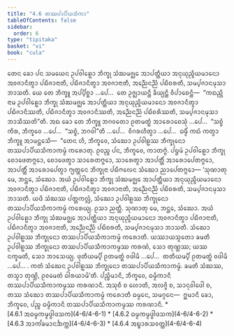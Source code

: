 ```yaml
---
title: "4.6 ᨲᩔᨸᩣᨸᩥᨿᩈᩥᨠᩣ"
tableOfContents: false
sidebar:
  order: 6
type: "tipitaka"
basket: "vi"
book: "cula"
---
```



<DynamicBreadcrumb />

<Division number="205" book="cula">

<Paragraph number="855" book="cula">
ᨲᩮᨶ ᨡᩮᩣ ᨸᨶ ᩈᨾᨿᩮᨶ ᩏᨸᩅᩤᩊᩮᩣ ᨽᩥᨠ᩠ᨡᩩ ᩈᩴᨥᨾᨩ᩠ᨫᩮ ᩋᩣᨸᨲ᩠ᨲᩥᨿᩣ ᩋᨶᩩᨿᩩᨬ᩠ᨩᩥᨿᨾᩣᨶᩮᩣ ᩋᩅᨩᩣᨶᩥᨲ᩠ᩅᩣ ᨸᨭᩥᨩᩣᨶᩣᨲᩥ, ᨸᨭᩥᨩᩣᨶᩥᨲ᩠ᩅᩣ ᩋᩅᨩᩣᨶᩣᨲᩥ, ᩋᨬ᩠ᨬᩮᨶᨬ᩠ᨬᩴ ᨸᨭᩥᨧᩁᨲᩥ, ᩈᨾ᩠ᨸᨩᩣᨶᨾᩩᩈᩣ ᨽᩣᩈᨲᩥ. ᨿᩮ ᨲᩮ ᨽᩥᨠ᩠ᨡᩪ ᩋᨸ᩠ᨸᩥᨧ᩠ᨨᩣ …ᨸᩮ…  ᨲᩮ ᩏᨩ᩠ᨫᩣᨿᨶ᩠ᨲᩥ ᨡᩥᨿ᩠ᨿᨶ᩠ᨲᩥ ᩅᩥᨸᩣᨧᩮᨶ᩠ᨲᩥ—  “ᨠᨳᨬ᩠ᩉᩥ ᨶᩣᨾ ᩏᨸᩅᩤᩊᩮᩣ ᨽᩥᨠ᩠ᨡᩩ ᩈᩴᨥᨾᨩ᩠ᨫᩮ ᩋᩣᨸᨲ᩠ᨲᩥᨿᩣ ᩋᨶᩩᨿᩩᨬ᩠ᨩᩥᨿᨾᩣᨶᩮᩣ ᩋᩅᨩᩣᨶᩥᨲ᩠ᩅᩣ ᨸᨭᩥᨩᩣᨶᩥᩔᨲᩥ, ᨸᨭᩥᨩᩣᨶᩥᨲ᩠ᩅᩣ ᩋᩅᨩᩣᨶᩥᩔᨲᩥ, ᩋᨬ᩠ᨬᩮᨶᨬ᩠ᨬᩴ ᨸᨭᩥᨧᩁᩥᩔᨲᩥ, ᩈᨾ᩠ᨸᨩᩣᨶᨾᩩᩈᩣ ᨽᩣᩈᩥᩔᨲᩦ”ᨲᩥ. ᩋᨳ ᨡᩮᩣ ᨲᩮ ᨽᩥᨠ᩠ᨡᩪ ᨽᨣᩅᨲᩮᩣ ᩑᨲᨾᨲ᩠ᨳᩴ ᩋᩣᩁᩮᩣᨧᩮᩈᩩᩴ …ᨸᩮ…  “ᩈᨧ᩠ᨧᩴ ᨠᩥᩁ, ᨽᩥᨠ᩠ᨡᩅᩮ …ᨸᩮ…  “ᩈᨧ᩠ᨧᩴ, ᨽᨣᩅᩤ”ᨲᩥ …ᨸᩮ…  ᩅᩥᨣᩁᩉᩥᨲ᩠ᩅᩣ …ᨸᩮ…  ᨵᨾ᩠ᨾᩥᩴ ᨠᨳᩴ ᨠᨲ᩠ᩅᩣ ᨽᩥᨠ᩠ᨡᩪ ᩋᩣᨾᨶ᩠ᨲᩮᩈᩥ—  “ᨲᩮᨶ ᩉᩥ, ᨽᩥᨠ᩠ᨡᩅᩮ, ᩈᩴᨥᩮᩣ ᩏᨸᩅᩤᩊᩔ ᨽᩥᨠ᩠ᨡᩩᨶᩮᩣ ᨲᩔᨸᩣᨸᩥᨿᩈᩥᨠᩣᨠᨾ᩠ᨾᩴ ᨠᩁᩮᩣᨲᩩ. ᩑᩅᨬ᩠ᨧ ᨸᨶ, ᨽᩥᨠ᩠ᨡᩅᩮ, ᨠᩣᨲᨻ᩠ᨻᩴ. ᨸᨮᨾᩴ ᩏᨸᩅᩤᩊᩮᩣ ᨽᩥᨠ᩠ᨡᩩ ᨧᩮᩣᨴᩮᨲᨻ᩠ᨻᩮᩣ, ᨧᩮᩣᨴᩮᨲ᩠ᩅᩣ ᩈᩣᩁᩮᨲᨻ᩠ᨻᩮᩣ, ᩈᩣᩁᩮᨲ᩠ᩅᩣ ᩋᩣᨸᨲ᩠ᨲᩥᩴ ᩋᩣᩁᩮᩣᨸᩮᨲᨻ᩠ᨻᩮᩣ, ᩋᩣᨸᨲ᩠ᨲᩥᩴ ᩋᩣᩁᩮᩣᨸᩮᨲ᩠ᩅᩣ ᨻ᩠ᨿᨲ᩠ᨲᩮᨶ ᨽᩥᨠ᩠ᨡᩩᨶᩣ ᨸᨭᩥᨻᩃᩮᨶ ᩈᩴᨥᩮᩣ ᨬᩣᨸᩮᨲᨻ᩠ᨻᩮᩣ—


</Paragraph>

</Division>
<Division number="206" book="cula">

<Paragraph number="856" book="cula">
‘ᩈᩩᨱᩣᨲᩩ ᨾᩮ, ᨽᨶ᩠ᨲᩮ, ᩈᩴᨥᩮᩣ. ᩋᨿᩴ ᩏᨸᩅᩤᩊᩮᩣ ᨽᩥᨠ᩠ᨡᩩ ᩈᩴᨥᨾᨩ᩠ᨫᩮ ᩋᩣᨸᨲ᩠ᨲᩥᨿᩣ ᩋᨶᩩᨿᩩᨬ᩠ᨩᩥᨿᨾᩣᨶᩮᩣ ᩋᩅᨩᩣᨶᩥᨲ᩠ᩅᩣ ᨸᨭᩥᨩᩣᨶᩣᨲᩥ, ᨸᨭᩥᨩᩣᨶᩥᨲ᩠ᩅᩣ ᩋᩅᨩᩣᨶᩣᨲᩥ, ᩋᨬ᩠ᨬᩮᨶᨬ᩠ᨬᩴ ᨸᨭᩥᨧᩁᨲᩥ, ᩈᨾ᩠ᨸᨩᩣᨶᨾᩩᩈᩣ ᨽᩣᩈᨲᩥ. ᨿᨴᩥ ᩈᩴᨥᩔ ᨸᨲ᩠ᨲᨠᩃᩖᩴ, ᩈᩴᨥᩮᩣ ᩏᨸᩅᩤᩊᩔ ᨽᩥᨠ᩠ᨡᩩᨶᩮᩣ ᨲᩔᨸᩣᨸᩥᨿᩈᩥᨠᩣᨠᨾ᩠ᨾᩴ ᨠᩁᩮᨿ᩠ᨿ. ᩑᩈᩣ ᨬᨲ᩠ᨲᩥ.


</Paragraph>

<Paragraph number="857" book="cula">
ᩈᩩᨱᩣᨲᩩ ᨾᩮ, ᨽᨶ᩠ᨲᩮ, ᩈᩴᨥᩮᩣ. ᩋᨿᩴ ᩏᨸᩅᩤᩊᩮᩣ ᨽᩥᨠ᩠ᨡᩩ ᩈᩴᨥᨾᨩ᩠ᨫᩮ ᩋᩣᨸᨲ᩠ᨲᩥᨿᩣ ᩋᨶᩩᨿᩩᨬ᩠ᨩᩥᨿᨾᩣᨶᩮᩣ ᩋᩅᨩᩣᨶᩥᨲ᩠ᩅᩣ ᨸᨭᩥᨩᩣᨶᩣᨲᩥ, ᨸᨭᩥᨩᩣᨶᩥᨲ᩠ᩅᩣ ᩋᩅᨩᩣᨶᩣᨲᩥ, ᩋᨬ᩠ᨬᩮᨶᨬ᩠ᨬᩴ ᨸᨭᩥᨧᩁᨲᩥ, ᩈᨾ᩠ᨸᨩᩣᨶᨾᩩᩈᩣ ᨽᩣᩈᨲᩥ. ᩈᩴᨥᩮᩣ ᩏᨸᩅᩤᩊᩔ ᨽᩥᨠ᩠ᨡᩩᨶᩮᩣ ᨲᩔᨸᩣᨸᩥᨿᩈᩥᨠᩣᨠᨾ᩠ᨾᩴ ᨠᩁᩮᩣᨲᩥ. ᨿᩔᩣᨿᩈ᩠ᨾᨲᩮᩣ ᨡᨾᨲᩥ ᩏᨸᩅᩤᩊᩔ ᨽᩥᨠ᩠ᨡᩩᨶᩮᩣ ᨲᩔᨸᩣᨸᩥᨿᩈᩥᨠᩣᨠᨾ᩠ᨾᩔ ᨠᩁᨱᩴ, ᩈᩮᩣ ᨲᩩᨱ᩠ᩉᩔ; ᨿᩔ ᨶᨠ᩠ᨡᨾᨲᩥ, ᩈᩮᩣ ᨽᩣᩈᩮᨿ᩠ᨿ.


</Paragraph>

<Paragraph number="858" book="cula">
ᨴᩩᨲᩥᨿᨾ᩠ᨸᩥ ᩑᨲᨾᨲ᩠ᨳᩴ ᩅᨴᩤᨾᩥ …ᨸᩮ…  ᨲᨲᩥᨿᨾ᩠ᨸᩥ ᩑᨲᨾᨲ᩠ᨳᩴ ᩅᨴᩤᨾᩥ …ᨸᩮ… .


</Paragraph>

<Paragraph number="859" book="cula">
ᨠᨲᩴ ᩈᩴᨥᩮᨶ ᩏᨸᩅᩤᩊᩔ ᨽᩥᨠ᩠ᨡᩩᨶᩮᩣ ᨲᩔᨸᩣᨸᩥᨿᩈᩥᨠᩣᨠᨾ᩠ᨾᩴ. ᨡᨾᨲᩥ ᩈᩴᨥᩔ, ᨲᩈ᩠ᨾᩣ ᨲᩩᨱ᩠ᩉᩦ, ᩑᩅᨾᩮᨲᩴ ᨵᩤᩁᨿᩣᨾᩦ’ᨲᩥ.


</Paragraph>

</Division>
<Division number="207" book="cula">

<Paragraph number="860" book="cula">
ᨸᨬ᩠ᨧᩥᨾᩣᨶᩥ, ᨽᩥᨠ᩠ᨡᩅᩮ, ᨵᨾ᩠ᨾᩥᨠᩣᨶᩥ ᨲᩔᨸᩣᨸᩥᨿᩈᩥᨠᩣᨠᨾ᩠ᨾᩔ ᨠᩁᨱᩣᨶᩥ. ᩋᩈᩩᨧᩥ ᨧ ᩉᩮᩣᨲᩥ, ᩋᩃᨩ᩠ᨩᩦ ᨧ, ᩈᩣᨶᩩᩅᩤᨴᩮᩤ ᨧ, ᨲᩔ ᩈᩴᨥᩮᩣ ᨲᩔᨸᩣᨸᩥᨿᩈᩥᨠᩣᨠᨾ᩠ᨾᩴ ᨠᩁᩮᩣᨲᩥ ᨵᨾ᩠ᨾᩮᨶ, ᩈᨾᨣ᩠ᨣᩮᨶ—  ᩍᨾᩣᨶᩥ ᨡᩮᩣ, ᨽᩥᨠ᩠ᨡᩅᩮ, ᨸᨬ᩠ᨧ ᨵᨾ᩠ᨾᩥᨠᩣᨶᩥ ᨲᩔᨸᩣᨸᩥᨿᩈᩥᨠᩣᨠᨾ᩠ᨾᩔ ᨠᩁᨱᩣᨶᩥ.

</Paragraph>
</Division>

<TableOfContents book="cula" section="4.6">
* [4.6.1 ᩋᨵᨾ᩠ᨾᨠᨾ᩠ᨾᨴ᩠ᩅᩤᨴᩈᨠ](4-6/4-6-1)
* [4.6.2 ᨵᨾ᩠ᨾᨠᨾ᩠ᨾᨴ᩠ᩅᩤᨴᩈᨠ](4-6/4-6-2)
* [4.6.3 ᩋᩣᨠᩘᨡᨾᩣᨶᨨᨠ᩠ᨠ](4-6/4-6-3)
* [4.6.4 ᩋᨭ᩠ᨮᩣᩁᩈᩅᨲ᩠ᨲ](4-6/4-6-4)
</TableOfContents>